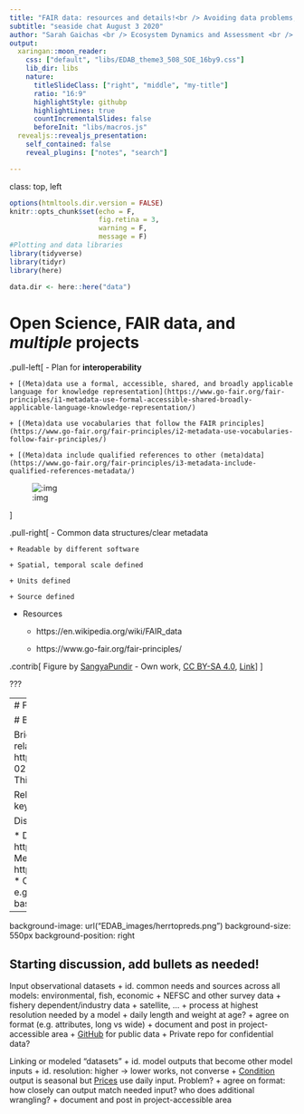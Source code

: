 ```yaml
---
title: "FAIR data: resources and details!<br /> Avoiding data problems,<br /> best practices for metadata<br />and controlled vocabularies"
subtitle: "seaside chat August 3 2020"
author: "Sarah Gaichas <br /> Ecosystem Dynamics and Assessment <br /> Northeast Fisheries Science Center"
output:
  xaringan::moon_reader:
    css: ["default", "libs/EDAB_theme3_508_SOE_16by9.css"]
    lib_dir: libs
    nature:
      titleSlideClass: ["right", "middle", "my-title"]
      ratio: "16:9"
      highlightStyle: githubp
      highlightLines: true
      countIncrementalSlides: false
      beforeInit: "libs/macros.js"
  revealjs::revealjs_presentation:
    self_contained: false
    reveal_plugins: ["notes", "search"]

---
```


class: top, left

```r

options(htmltools.dir.version = FALSE)
knitr::opts_chunk$set(echo = F,
                      fig.retina = 3,
                      warning = F,
                      message = F)
#Plotting and data libraries
library(tidyverse)
library(tidyr)
library(here)

data.dir <- here::here("data")

```

# Open Science, FAIR data, and _multiple_ projects 

.pull-left[
- Plan for **interoperability**

    + [(Meta)data use a formal, accessible, shared, and broadly applicable language for knowledge representation](https://www.go-fair.org/fair-principles/i1-metadata-use-formal-accessible-shared-broadly-applicable-language-knowledge-representation/)

    + [(Meta)data use vocabularies that follow the FAIR principles](https://www.go-fair.org/fair-principles/i2-metadata-use-vocabularies-follow-fair-principles/)

    + [(Meta)data include qualified references to other (meta)data](https://www.go-fair.org/fair-principles/i3-metadata-include-qualified-references-metadata/)

![:img](EDAB_images/2560px-FAIR_data_principles.jpg)

]

.pull-right[
- Common data structures/clear metadata

    + Readable by different software
    
    + Spatial, temporal scale defined
    
    + Units defined
    
    + Source defined
    
- Resources
    
    + https://en.wikipedia.org/wiki/FAIR_data
    
    + https://www.go-fair.org/fair-principles/


.contrib[
Figure by <a href="//commons.wikimedia.org/w/index.php?title=User:SangyaPundir&amp;action=edit&amp;redlink=1" class="new" title="User:SangyaPundir (page does not exist)">SangyaPundir</a> - <span class="int-own-work" lang="en">Own work</span>, <a href="https://creativecommons.org/licenses/by-sa/4.0" title="Creative Commons Attribution-Share Alike 4.0">CC BY-SA 4.0</a>, <a href="https://commons.wikimedia.org/w/index.php?curid=53414062">Link</a>
]
]

???

---
# Following on from [Creating R-packages](https://noaa-edab.github.io/presentations/20191009_createRPackages_Beet.html#1)

# But not limited to R!

Brief Description: Resources and activities related to FAIR data and software
https://www.rd-alliance.org/system/files/2019-02-01-Top-10-FAIR-Data-and-Software-Things.pdf

Related to Fishery Condition Links, multispecies keyrun, and other projects

Discussion topics:

* Data problems to avoid; https://github.com/Quartz/bad-data-guide
* Metadata; https://data.research.cornell.edu/content/readme
* Controlled vocabulary--thesaurus e.g. https://guides.lib.utexas.edu/metadata-basics/controlled-vocabs

---
background-image: url("EDAB_images/herrtopreds.png")
background-size: 550px
background-position: right

## Starting discussion, add bullets as needed!

Input observational datasets
+ id. common needs and sources across all models: environmental, fish, economic
    + NEFSC and other survey data 
    + fishery dependent/industry data 
    + satellite, ...
+ process at highest resolution needed by a model
    + daily length and weight at age?
+ agree on format (e.g. attributes, long vs wide)
+ document and post in project-accessible area 
     + [GitHub](https://github.com/NOAA-EDAB/FisheryConditionLinks) for public data
     + Private repo for confidential data?
          
Linking or modeled "datasets"
+ id. model outputs that become other model inputs 
+ id. resolution: higher &rarr; lower works, not converse
    + [Condition](https://drive.google.com/open?id=1eideEb83ztdA972a21MaVe-Ib4UJaH4Z) output is seasonal but [Prices](https://drive.google.com/drive/folders/1EOr5JqLh_ZYlPqPVB8RcIJXldty9ZAL_) use daily input. Problem?
+ agree on format: how closely can output match needed input? who does additional wrangling?
+ document and post in project-accessible area
